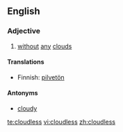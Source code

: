 ==English==
===Adjective===
{{en-adj}}

#[[without]] [[any]] [[cloud]]s

====Translations====

*Finnish: [[pilvetön]]

====Antonyms====
*[[cloudy]]

[[te:cloudless]]
[[vi:cloudless]]
[[zh:cloudless]]